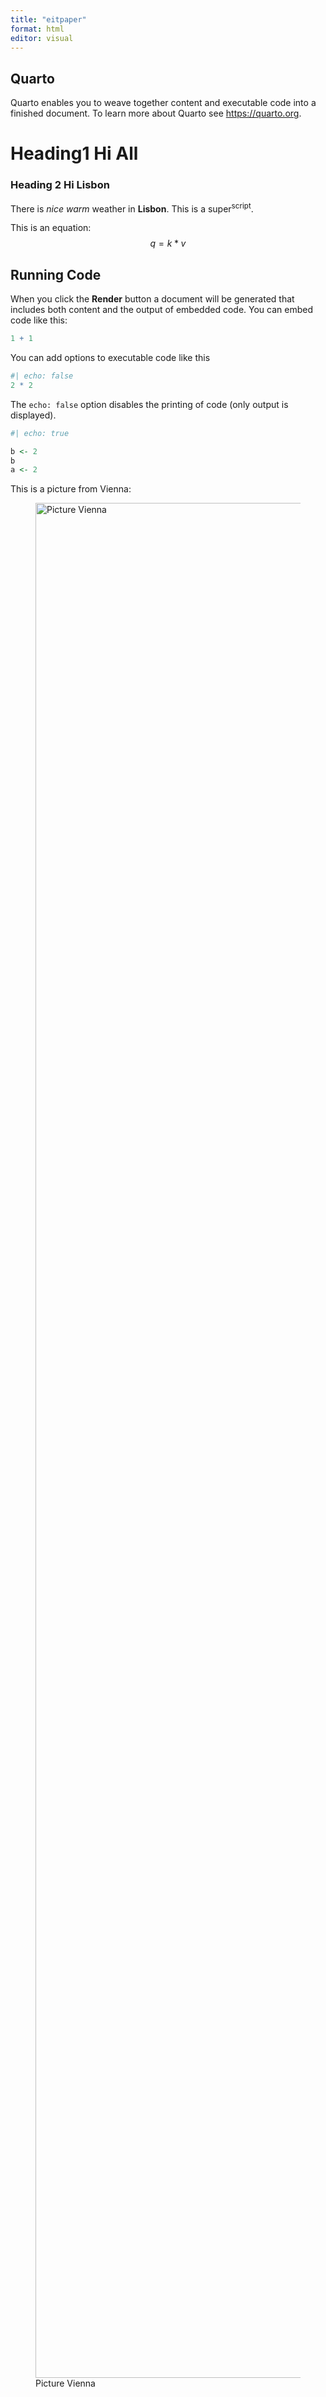 ```yaml
---
title: "eitpaper"
format: html
editor: visual
---
```


## Quarto

Quarto enables you to weave together content and executable code into a finished document. To learn more about Quarto see <https://quarto.org>.

# Heading1 Hi All

### Heading 2 Hi Lisbon

There is *nice warm* weather in **Lisbon**. This is a super^script^.

This is an equation: $$q = k * v$$

## Running Code

When you click the **Render** button a document will be generated that includes both content and the output of embedded code. You can embed code like this:

```r
1 + 1
```

You can add options to executable code like this

```r
#| echo: false
2 * 2
```

The `echo: false` option disables the printing of code (only output is displayed).

```r
#| echo: true

b <- 2
b
a <- 2
```

This is a picture from Vienna:

![Picture Vienna](images/20240622_173409.jpg){width="3000"}
